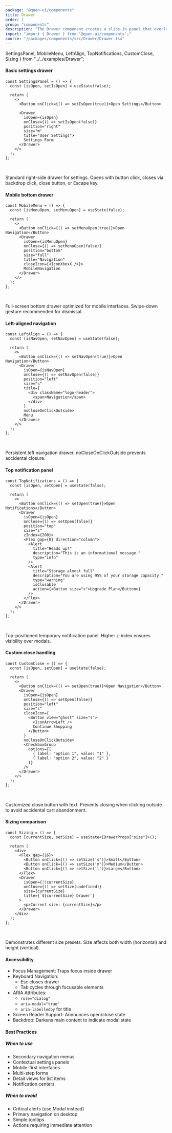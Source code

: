```yaml
---
package: "@quen-ui/components"
title: Drawer
order: 1
group: "components"
description: "The Drawer component creates a slide-in panel that overlays the main content of your application. It's ideal for displaying contextual information, forms, settings, or supplementary content without navigating away from the current view."
import: "import { Drawer } from '@quen-ui/components';"
source: "/packages/components/src/Drawer/Drawer.tsx"
---
```


  SettingsPanel,
  MobileMenu,
  LeftAlign,
  TopNotifications,
  CustomClose,
  Sizing
} from "../../examples/Drawer";

#### Basic settings drawer

```tsx
const SettingsPanel = () => {
  const [isOpen, setIsOpen] = useState(false);

  return (
    <>
      <Button onClick={() => setIsOpen(true)}>Open Settings</Button>

      <Drawer
        isOpen={isOpen}
        onClose={() => setIsOpen(false)}
        position="right"
        size="m"
        title="User Settings">
        Settings Form
      </Drawer>
    </>
  );
};
```

<SettingsPanel />
<br />

Standard right-side drawer for settings. Opens with button click, closes via backdrop click, close button, or Escape key.

#### Mobile bottom drawer

```tsx
const MobileMenu = () => {
  const [isMenuOpen, setMenuOpen] = useState(false);

  return (
    <>
      <Button onClick={() => setMenuOpen(true)}>Open Navigation</Button>
      <Drawer
        isOpen={isMenuOpen}
        onClose={() => setMenuOpen(false)}
        position="bottom"
        size="full"
        title="Navigation"
        closeIcon={<IconXboxX />}>
        MobileNavigation
      </Drawer>
    </>
  );
};
```

<MobileMenu />
<br />

Full-screen bottom drawer optimized for mobile interfaces. Swipe-down gesture recommended for dismissal.

#### Left-aligned navigation

```tsx
const LeftAlign = () => {
  const [isNavOpen, setNavOpen] = useState(false);

  return (
    <>
      <Button onClick={() => setNavOpen(true)}>Open Navigation</Button>
      <Drawer
        isOpen={isNavOpen}
        onClose={() => setNavOpen(false)}
        position="left"
        size="s"
        title={
          <div className="logo-header">
            <span>Navigation</span>
          </div>
        }
        noCloseOnClickOutside>
        Menu
      </Drawer>
    </>
  );
};
```

<LeftAlign />
<br />

Persistent left navigation drawer. noCloseOnClickOutside prevents accidental closure.

#### Top notification panel

```tsx
const TopNotifications = () => {
  const [isOpen, setOpen] = useState(false);

  return (
    <>
      <Button onClick={() => setOpen(true)}>Open Notifications</Button>
      <Drawer
        isOpen={isOpen}
        onClose={() => setOpen(false)}
        position="top"
        size="s"
        zIndex={200}>
        <Flex gap={8} direction="column">
          <Alert
            title="Heads up!"
            description="This is an informational message."
            type="info"
          />
          <Alert
            title="Storage almost full"
            description="You are using 95% of your storage capacity."
            type="warning"
            isClosable
            action={<Button size="s">Upgrade Plan</Button>}
          />
        </Flex>
      </Drawer>
    </>
  );
};
```

<TopNotifications />
<br />

Top-positioned temporary notification panel. Higher z-index ensures visibility over modals.


#### Custom close handling

```tsx
const CustomClose = () => {
  const [isOpen, setOpen] = useState(false);

  return (
    <>
      <Button onClick={() => setOpen(true)}>Open Navigation</Button>
      <Drawer
        isOpen={isOpen}
        onClose={() => setOpen(false)}
        position="left"
        size="s"
        closeIcon={
          <Button view="ghost" size="s">
            <IconArrowLeft />
            Continue Shopping
          </Button>
        }
        noCloseOnClickOutside>
        <CheckboxGroup
          options={[
            { label: "option 1", value: "1" },
            { label: "option 2", value: "2" }
          ]}
        />
      </Drawer>
    </>
  );
};
```

<CustomClose />
<br/>

Customized close button with text. Prevents closing when clicking outside to avoid accidental cart abandonment.


#### Sizing comparison

```tsx
const Sizing = () => {
  const [currentSize, setSize] = useState<IDrawerProps["size"]>();

  return (
    <div>
      <Flex gap={16}>
        <Button onClick={() => setSize('s')}>Small</Button>
        <Button onClick={() => setSize('m')}>Medium</Button>
        <Button onClick={() => setSize('l')}>Large</Button>
      </Flex>
      <Drawer
        isOpen={!!currentSize}
        onClose={() => setSize(undefined)}
        size={currentSize}
        title={`${currentSize} Drawer`}
      >
        <p>Current size: {currentSize}</p>
      </Drawer>
    </div>
  );
};
```

<Sizing />
<br/>

Demonstrates different size presets. Size affects both width (horizontal) and height (vertical).


#### Accessibility
- Focus Management: Traps focus inside drawer
- Keyboard Navigation:
  - Esc closes drawer
  - Tab cycles through focusable elements
- ARIA Attributes:
  - `role="dialog"`
  - `aria-modal="true"`
  - `aria-labelledby` for title
- Screen Reader Support: Announces open/close state
- Backdrop: Darkens main content to indicate modal state

#### Best Practices

##### When to use
- Secondary navigation menus
- Contextual settings panels
 - Mobile-first interfaces
- Multi-step forms
- Detail views for list items
- Notification centers

##### When to avoid
- Critical alerts (use Modal instead)
- Primary navigation on desktop
- Simple tooltips
- Actions requiring immediate attention
